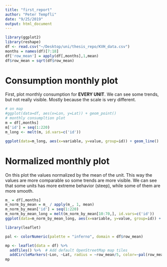 ```yaml
---
title: "first_report"
author: "Peter Tempfli"
date: "9/25/2019"
output: html_document
---
```


```r
library(ggplot2)
library(reshape)
df <- read.csv("~/Desktop/uni/thesis_repo/KVH_data.csv")
months = names(df)[7:18]
df['row_mean'] = apply(df[,months],1,mean)
df$row_mean = sqrt(df$row_mean)
```

# Consumption monthly plot
First, plot monthly consumption for **EVERY UNIT**. We can see some trends, but not really visible. Mostly because the scale is very different.

```r
# on map
#ggplot(data=df, aes(x=Lon, y=Lat)) + geom_point()
# monthly consumpltion plot
m = df[,months]
m['id'] = seq(1:220)
m_long <- melt(m, id.vars=c('id'))

ggplot(data=m_long, aes(x=variable, y=value, group=id)) + geom_line()
```

# Normalized monthly plot
On this plot the values normalized by the mean of the unit. This way the values are more comparable so some trends are more visible. We can see that some units has more extreme behavior (steep), while some of them are more smooth.

```r
m_ = df[,months]
m_norm_by_mean = m_ / apply(m_, 1, mean)
m_norm_by_mean['id'] = seq(1:220)
m_norm_by_mean_long = melt(m_norm_by_mean[10:70,], id.vars=c('id'))
ggplot(data=m_norm_by_mean_long, aes(x=variable, y=value, group=id)) + geom_line()
```
```r
library(leaflet)

pal <- colorNumeric(palette = "inferno", domain = df$row_mean)

mp <- leaflet(data = df) %>%
  addTiles() %>%  # Add default OpenStreetMap map tiles
  addCircleMarkers(~Lon, ~Lat, radius = ~row_mean/5, color=~pal(row_mean))
mp
```